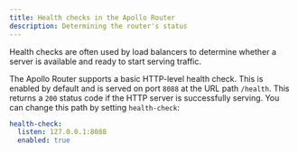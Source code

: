 ```yaml
---
title: Health checks in the Apollo Router
description: Determining the router's status
---
```


Health checks are often used by load balancers to determine whether a server is available and ready to start serving traffic.

The Apollo Router supports a basic HTTP-level health check. This is enabled by default and is served on port `8088` at the URL path `/health`. This returns a `200` status code if the HTTP server is successfully serving.
You can change this path by setting `health-check`:
```yaml title="router.yaml"
health-check:
  listen: 127.0.0.1:8088
  enabled: true
```
